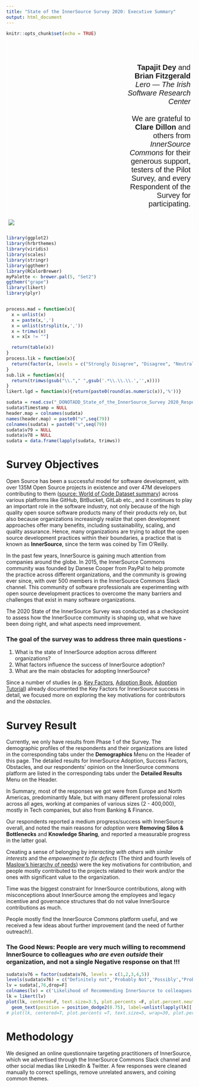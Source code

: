```yaml
---
title: "State of the InnerSource Survey 2020: Executive Summary"
output: html_document
---
```


```r
knitr::opts_chunk$set(echo = TRUE)
```
<style type="text/css">
.main-container {
  max-width: 1200px;
  margin-left: auto;
  margin-right: auto;
  font-size: 120%;

}
.tg  {border-collapse:collapse;border-spacing:0;}
.tg td{border-color:black;border-style:solid;border-width:1px;font-family:Arial, sans-serif;font-size:14px;
  overflow:hidden;padding:10px 5px;word-break:normal;}
.tg th{border-color:black;border-style:solid;border-width:1px;font-family:Arial, sans-serif;font-size:14px;
  font-weight:normal;overflow:hidden;padding:10px 5px;word-break:normal;}
.tg .tg-zv4m{border-color:#ffffff;text-align:left;vertical-align:bottom}
.tg .tg-mfl2{border-color:#ffffff;font-family:Verdana, Geneva, sans-serif !important;;font-size:20px;text-align:right;vertical-align:bottom}
</style>
<table class="tg" style="width:100%">
<tbody>
  <tr>
    <td class="tg-zv4m" style="width:60%"><img src='image.png'></td>
    <td class="tg-mfl2" style="width:40%"><span style="font-weight:bold"><br></br>**Tapajit Dey**</span> and <span style="font-weight:bold">**Brian Fitzgerald**</span> <br><span style="font-style:italic">*Lero --- The Irish Software Research Center*</span><br></br> We are grateful to <span style="font-weight:bold">**Clare Dillon**</span> and others from <span style="font-style:italic">*InnerSource Commons*</span> for their generous support, testers of the Pilot Survey, and every Respondent of the Survey for participating.<br><br></br></td>
  </tr>
</tbody>
</table>

```r
library(ggplot2)
library(hrbrthemes)
library(viridis)
library(scales)
library(stringr)
library(ggthemr)
library(RColorBrewer)
myPalette <- brewer.pal(5, "Set2") 
ggthemr("grape") 
library(likert)
library(plyr)


process.mad = function(x){
  x = unlist(x)
  x = paste(x,',')
  x = unlist(strsplit(x,','))
  x = trimws(x)
  x = x[x != ""]

  return(table(x))
}
process.lik = function(x){
  return(factor(x, levels = c("Strongly Disagree", "Disagree", "Neutral", "Agree", "Strongly Agree")))
}
sub.lik = function(x){
  return(trimws(gsub("\\."," ",gsub('.*\\.\\.\\.','',x))))
}
likert.lgd = function(x){return(paste0(round(as.numeric(x)),'%'))}

sudata = read.csv("_DONOTADD_State_of_the_InnerSource_Survey 2020_Responses.csv")
sudata$Timestamp = NULL
header.map = colnames(sudata)
names(header.map) = paste0("v",seq(79))
colnames(sudata) = paste0("v",seq(79))
sudata$v79 = NULL
sudata$v78 = NULL
sudata = data.frame(lapply(sudata, trimws))
```

# **Survey Objectives**


Open Source has been a successful model for software development, with over 135M Open Source projects in existence and over 47M developers contributing to them   ([source: World of Code Dataset summary](https://bitbucket.org/swsc/overview/src/master/README.md)) across various platforms like GitHub, BitBucket, GitLab etc., and it 
continues to play an important role in the software industry, not only
because of the high quality open source software products many of their products rely on, but also
because organizations increasingly realize that open development approaches
offer many benefits, including sustainability, scaling, and quality assurance. Hence, many organizations are trying to adopt the open source
development practices within their boundaries, a practice that is known as **InnerSource**, since the term was coined by Tim O’Reilly.

In the past few years, InnerSource is gaining much attention from companies
around the globe. In 2015, the InnerSource Commons community was founded by
Danese Cooper from PayPal to help promote the practice across different organizations, and the community is growing ever since, with over 500
members in the InnerSource Commons Slack channel. This community of software
professionals are experimenting with open source development practices to
overcome the many barriers and challenges that exist in many software
organizations. 

The 2020 State of the InnerSource Survey was conducted as a checkpoint to assess how the InnerSource community is shaping up, what we have been doing right, and what aspects need improvement.

### The goal of the survey was to address three main questions -

1. What is the state of InnerSource adoption across different organizations? 
2. What factors influence the success of InnerSource adoption? 
3. What are the main obstacles for adopting InnerSource?

Since a number of studies (e.g. [Key Factors](https://dl.acm.org/doi/10.1145/2533685), [Adoption Book](https://innersourcecommons.org/resources/books/adoptinginnersource/), [Adoption Tutorial](https://ieeexplore.ieee.org/document/6809709)) already documented the Key Factors for InnerSource success in detail, we focused more on exploring the key motivations for contributors and the *obstacles*. 

# **Survey Result**
Currently, we only have results from Phase 1 of the Survey. The demographic profiles of the respondents and their organizations are listed in the corresponding tabs under the **Demographics** Menu on the Header of this page. The detailed results for InnerSource Adoption, Success Factors, Obstacles, and our respondents' opinion on the InnerSource commons platform are listed  in the corresponding tabs under the **Detailed Results** Menu on the Header.

In Summary, most of the responses we got were from Europe and North Americas, predominantly Male, but with many different professional roles across all ages, working at companies of various sizes (2 - 400,000), mostly in Tech companies, but also from Banking & Finance.

Our respondents reported a medium progress/success with InnerSource overall, and noted the main reasons for *adoption* were **Removing Silos & Bottlenecks** and **Knowledge Sharing**, and reported a measurable progress in the latter goal. 

Creating a sense of belonging by *interacting with others with similar interests* and the *empowerment to fix defects* (The third and fourth levels of [Maslow's hierarchy of needs
](https://en.wikipedia.org/wiki/Maslow's_hierarchy_of_needs)) were the key motivations for contribution, and people mostly contributed to the projects related to their work and/or the ones with significant value to the organization. 

Time was the biggest constraint for InnerSource contributions, along with misconceptions about InnerSource among the employees and legacy incentive and governance structures that do not value InnerSource contributions as much.

People mostly find the InnerSource Commons platform useful, and we received a few ideas about further improvement (and the need of further outreach!).

### **The Good News: People are very much willing to recommend InnerSource to colleagues *who are even outside* their organization, and not a single Negative response on that !!!**
```r
sudata$v76 = factor(sudata$v76, levels = c(1,2,3,4,5))
levels(sudata$v76) = c("Definitely not",'Probably Not','Possibly',"Probably","Definitely")
lv = sudata[,76,drop=F]
colnames(lv) = c('Likelihood of Recommending InnerSource to colleagues outside their organization')
lk = likert(lv)
plot(lk, centered=F, text.size=3.5, plot.percents =F, plot.percent.neutral=F, plot.percent.low=F, plot.percent.high=F, wrap=20) +
  geom_text(position = position_dodge2(0.75), label=unlist(lapply(lk[['results']][-1], likert.lgd))) + theme(text = element_text(size=15)) + guides(fill=guide_legend(paste0("(N=",length(na.omit(sudata$v76)),')')))
# plot(lk, centered=T, plot.percents =T, text.size=5, wrap=30, plot.percent.neutral=F, plot.percent.low=T, plot.percent.high=T) + theme(text = element_text(size=18)) + guides(fill=guide_legend(""))
```

# **Methodology**
We designed an online questionnaire targeting practitioners  of  InnerSource, which we advertised through the InnerSource Commons Slack channel and other social medias like LinkedIn & Twitter. A few responses were cleaned manually to correct spellings, remove unrelated answers, and coining common themes.

